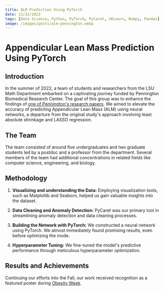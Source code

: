 ```yaml
---
title: ALM Prediction Using PyTorch
date: 11/22/2023
tags: [Data Science, Python, PyTorch, PyCaret, SKLearn, Numpy, Pandas]
image: /images/posts/alm-pennington.webp
---
```


# Appendicular Lean Mass Prediction Using PyTorch

## Introduction

In the summer of 2022, a team of students and researchers from the LSU Math Department embarked on a captivating journey funded by Pennington Biomedical Research Center. The goal of this group was to enhance the findings of [one of Pennington's research papers](https://doi.org/10.1016/j.ajcnut.2023.02.003). We aimed to elevate the accuracy of predicting Appendicular Lean Mass (ALM) using neural networks, a departure from the original study's approach involving least absolute shrinkage and LASSO regression.

## The Team

The team consisted of around five undergraduates and two graduate students led by a postdoc and a professor from the department. Several members of the team had additional concentrations in related fields like computer science, engineering, and biology.

## Methodology

1. **Visualizing and understanding the Data:**
   Employing visualization tools, such as Matplotlib and Seaborn, helped us gain valuable insights into the dataset.

2. **Data Cleaning and Anomaly Detection:**
   PyCaret was our primary tool in streamlining anomaly detection and data cleaning processes.

3. **Building the Network with PyTorch:**
   We constructed a neural network using PyTorch. We almost immediately found promising results, even before optimizing the mode.

4. **Hyperparameter Tuning:**
   We fine-tuned the model's predictive performance through meticulous hyperparameter optimization.

## Results and Achievements

Continuing our efforts into the Fall, our work received recognition as a featured poster during [Obesity Week](https://onlinelibrary.wiley.com/doi/full/10.1002/oby.23626#oby23626-sec-1177).
